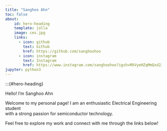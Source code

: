 ```yaml
---
title: "Sanghoo Ahn"
toc: false
about:
    id: hero-heading
    template: jolla
    image: ces.jpg
    links: 
      - icon: github
        text: Github
        href: https://github.com/sanghoohoo
      - icon: instagram
        text: Instagram
        href: https://www.instagram.com/sanghoohoo?igsh=MXVyeHZqMmQxd2J4&utm_source=qr
jupyter: python3
---
```


<style>
/* styles.css */
#hero-heading {
  text-align: center;
  color: #333;
  font-size: 15px;
  padding: 10px;
  background-color: #f4f4f4;
  border-radius: 8px;
}
</style>

:::{#hero-heading}

Hello! I'm Sanghoo Ahn

Welcome to my personal page! I am an enthusiastic Electrical Engineering student  
with a strong passion for semiconductor technology.  

Feel free to explore my work and connect with me through the links below!